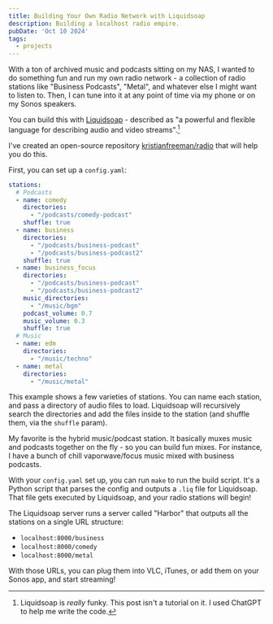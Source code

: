 ```yaml
---
title: Building Your Own Radio Network with Liquidsoap
description: Building a localhost radio empire.
pubDate: 'Oct 10 2024'
tags:
  - projects
---
```


With a ton of archived music and podcasts sitting on my NAS, I wanted to do something fun and run my own radio network - a collection of radio stations like "Business Podcasts", "Metal", and whatever else I might want to listen to. Then, I can tune into it at any point of time via my phone or on my Sonos speakers.

You can build this with [Liquidsoap](https://www.liquidsoap.info/) - described as "a powerful and flexible language for describing audio and video streams".[^1] 

I've created an open-source repository [kristianfreeman/radio](https://github.com/kristianfreeman/radio) that will help you do this.

First, you can set up a `config.yaml`:

```yaml
stations:
  # Podcasts
  - name: comedy
    directories:
      - "/podcasts/comedy-podcast"
    shuffle: true
  - name: business
    directories:
      - "/podcasts/business-podcast"
      - "/podcasts/business-podcast2"
    shuffle: true
  - name: business_focus
    directories:
      - "/podcasts/business-podcast"
      - "/podcasts/business-podcast2"
    music_directories:
      - "/music/bgm"
    podcast_volume: 0.7
    music_volume: 0.3
    shuffle: true
  # Music
  - name: edm
    directories:
      - "/music/techno"
  - name: metal
    directories:
      - "/music/metal"
```

This example shows a few varieties of stations. You can name each station, and pass a directory of audio files to load. Liquidsoap will recursively search the directories and add the files inside to the station (and shuffle them, via the `shuffle` param).

My favorite is the hybrid music/podcast station. It basically muxes music and podcasts together on the fly - so you can build fun mixes. For instance, I have a bunch of chill vaporwave/focus music mixed with business podcasts.

With your `config.yaml` set up, you can run `make` to run the build script. It's a Python script that parses the config and outputs a `.liq` file for Liquidsoap. That file gets executed by Liquidsoap, and your radio stations will begin!

The Liquidsoap server runs a server called "Harbor" that outputs all the stations on a single URL structure:

- `localhost:8000/business`
- `localhost:8000/comedy`
- `localhost:8000/metal`

With those URLs, you can plug them into VLC, iTunes, or add them on your Sonos app, and start streaming!

[^1]: Liquidsoap is _really_ funky. This post isn't a tutorial on it. I used ChatGPT to help me write the code.
